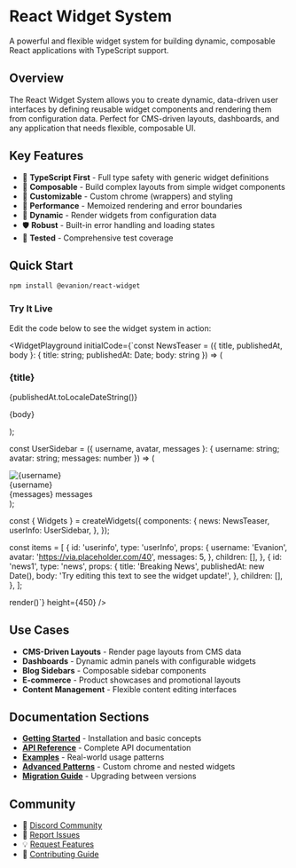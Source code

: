 # React Widget System

A powerful and flexible widget system for building dynamic, composable React applications with TypeScript support.

## Overview

The React Widget System allows you to create dynamic, data-driven user interfaces by defining reusable widget components and rendering them from configuration data. Perfect for CMS-driven layouts, dashboards, and any application that needs flexible, composable UI.

## Key Features

- 🎯 **TypeScript First** - Full type safety with generic widget definitions
- 🧩 **Composable** - Build complex layouts from simple widget components
- 🎨 **Customizable** - Custom chrome (wrappers) and styling
- 🚀 **Performance** - Memoized rendering and error boundaries
- 🔄 **Dynamic** - Render widgets from configuration data
- 🛡️ **Robust** - Built-in error handling and loading states
- 🧪 **Tested** - Comprehensive test coverage

## Quick Start

```bash
npm install @evanion/react-widget
```

### Try It Live

Edit the code below to see the widget system in action:

<WidgetPlayground
  initialCode={`const NewsTeaser = ({ title, publishedAt, body }: { title: string; publishedAt: Date; body: string }) => (
  <article className="border border-gray-300 dark:border-gray-600 p-4 my-2 rounded-lg bg-white dark:bg-gray-800">
    <h3 className="mb-2 text-gray-900 dark:text-gray-100 font-semibold">{title}</h3>
    <time className="text-gray-600 dark:text-gray-400 text-sm">
      {publishedAt.toLocaleDateString()}
    </time>
    <p className="mt-2 text-gray-700 dark:text-gray-300">{body}</p>
  </article>
);

const UserSidebar = ({ username, avatar, messages }: { username: string; avatar: string; messages: number }) => (

<div className="flex items-center p-3 border border-gray-300 dark:border-gray-600 rounded-lg my-2 bg-white dark:bg-gray-800">
  <img src={avatar} alt={username} className="w-10 h-10 rounded-full mr-3" />
  <div>
    <div className="font-bold text-gray-900 dark:text-gray-100">{username}</div>
    <div className="text-sm text-gray-600 dark:text-gray-400">
      {messages} messages
    </div>
  </div>
</div>
);

const { Widgets } = createWidgets({
components: {
news: NewsTeaser,
userInfo: UserSidebar,
},
});

const items = [
{
id: 'userinfo',
type: 'userInfo',
props: {
username: 'Evanion',
avatar: 'https://via.placeholder.com/40',
messages: 5,
},
children: [],
},
{
id: 'news1',
type: 'news',
props: {
title: 'Breaking News',
publishedAt: new Date(),
body: 'Try editing this text to see the widget update!',
},
children: [],
},
];

render(<Widgets items={items} />)`} height={450}
/>

## Use Cases

- **CMS-Driven Layouts** - Render page layouts from CMS data
- **Dashboards** - Dynamic admin panels with configurable widgets
- **Blog Sidebars** - Composable sidebar components
- **E-commerce** - Product showcases and promotional layouts
- **Content Management** - Flexible content editing interfaces

## Documentation Sections

- **[Getting Started](/widget/getting-started)** - Installation and basic concepts
- **[API Reference](/widget/api)** - Complete API documentation
- **[Examples](/widget/examples)** - Real-world usage patterns
- **[Advanced Patterns](/widget/advanced)** - Custom chrome and nested widgets
- **[Migration Guide](/widget/migration)** - Upgrading between versions

## Community

- 💬 [Discord Community](https://discord.gg/your-discord)
- 🐛 [Report Issues](https://github.com/evanion/open-source/issues)
- 💡 [Request Features](https://github.com/evanion/open-source/discussions)
- 📖 [Contributing Guide](/contributing)
